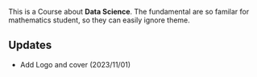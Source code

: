 <!-- # Preface {.unnumbered} -->

This is a Course about **Data Science**. The fundamental are so familar for mathematics student, so they can easily ignore theme.


## Updates {.unnumbered}
+ Add Logo and cover (2023/11/01)

